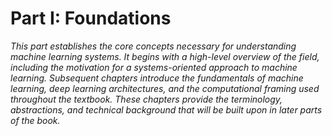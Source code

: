 # Part I: Foundations

_This part establishes the core concepts necessary for understanding machine learning systems. It begins with a high-level overview of the field, including the motivation for a systems-oriented approach to machine learning. Subsequent chapters introduce the fundamentals of machine learning, deep learning architectures, and the computational framing used throughout the textbook. These chapters provide the terminology, abstractions, and technical background that will be built upon in later parts of the book._
